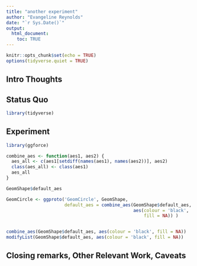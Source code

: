 ```yaml
---
title: "another experiment"
author: "Evangeline Reynolds"
date: "`r Sys.Date()`"
output: 
  html_document:
    toc: TRUE
---
```


```r
knitr::opts_chunk$set(echo = TRUE)
options(tidyverse.quiet = TRUE)
```




## Intro Thoughts


## Status Quo

```r
library(tidyverse)

```

## Experiment

```r
library(ggforce)

combine_aes <- function(aes1, aes2) {
  aes_all <- c(aes1[setdiff(names(aes1), names(aes2))], aes2)
  class(aes_all) <- class(aes1)
  aes_all
}

GeomShape$default_aes

GeomCircle <- ggproto('GeomCircle', GeomShape,
                      default_aes = combine_aes(GeomShape$default_aes, 
                                                aes(colour = 'black', 
                                                    fill = NA)) )


combine_aes(GeomShape$default_aes, aes(colour = 'black', fill = NA))
modifyList(GeomShape$default_aes, aes(colour = 'black', fill = NA))

```



## Closing remarks, Other Relevant Work, Caveats
